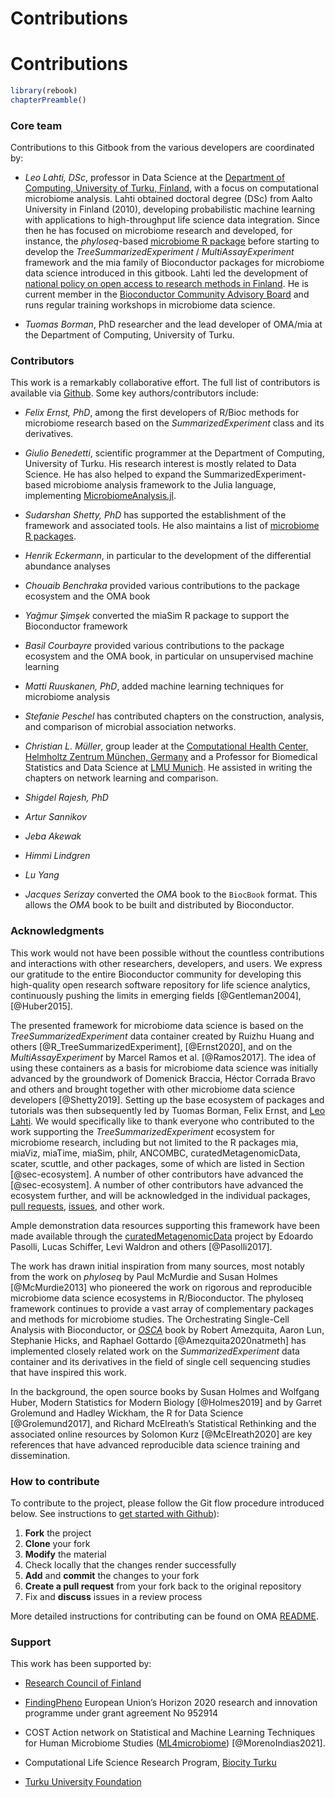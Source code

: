 # Contributions
# Contributions

```r
library(rebook)
chapterPreamble()
```

### Core team {-}

Contributions to this Gitbook from the various developers are
coordinated by:

- *Leo Lahti, DSc*, professor in Data Science at the [Department of
   Computing, University of Turku,
   Finland](https://datascience.utu.fi/), with a focus on
   computational microbiome analysis. Lahti obtained doctoral degree
   (DSc) from Aalto University in Finland (2010), developing
   probabilistic machine learning with applications to high-throughput
   life science data integration. Since then he has focused on
   microbiome research and developed, for instance, the
   _phyloseq_-based [microbiome R
   package](https://bioconductor.org/packages/release/bioc/html/microbiome.html)
   before starting to develop the _TreeSummarizedExperiment_ /
   _MultiAssayExperiment_ framework and the mia family of Bioconductor
   packages for microbiome data science introduced in this
   gitbook. Lahti led the development of [national policy on open
   access to research methods in
   Finland](https://avointiede.fi/en/policies-materials/policies-open-science-and-research-finland/policy-open-research-data-and-methods).
   He is current member in the [Bioconductor Community Advisory
   Board](https://bioconductor.org/about/community-advisory-board/)
   and runs regular training workshops in microbiome data science.

- *Tuomas Borman*, PhD researcher and the lead developer of OMA/mia at
   the Department of Computing, University of Turku. 

### Contributors {-}

This work is a remarkably collaborative effort. The full list of
contributors is available via
[Github](https://github.com/microbiome/OMA/graphs/contributors). Some
key authors/contributors include:

- *Felix Ernst, PhD*, among the first developers of R/Bioc methods for
   microbiome research based on the _SummarizedExperiment_ class and
   its derivatives.

- *Giulio Benedetti*, scientific programmer at the Department of
   Computing, University of Turku. His research interest is mostly
   related to Data Science. He has also helped to expand the
   SummarizedExperiment-based microbiome analysis framework to the
   Julia language, implementing
   [MicrobiomeAnalysis.jl](https://github.com/JuliaTurkuDataScience/MicrobiomeAnalysis.jl).

- *Sudarshan Shetty, PhD* has supported the establishment of the
   framework and associated tools. He also maintains a list of
   [microbiome R
   packages](https://microsud.github.io/Tools-Microbiome-Analysis/).

- *Henrik Eckermann*, in particular to the development of
   the differential abundance analyses

- *Chouaib Benchraka* provided various contributions to the package ecosystem and the OMA book

- *Yağmur Şimşek* converted the miaSim R package to support the Bioconductor framework

- *Basil Courbayre* provided various contributions to the package
   ecosystem and the OMA book, in particular on unsupervised machine
   learning

- *Matti Ruuskanen, PhD*, added machine learning techniques for
   microbiome analysis
   
- *Stefanie Peschel* has contributed chapters on the construction, analysis, and comparison of microbial association networks.

- *Christian L. Müller*, group leader at the [Computational Health Center, Helmholtz Zentrum München, Germany](https://www.helmholtz-munich.de/en/computational-health-center) and a Professor for Biomedical Statistics and Data Science at [LMU Munich](https://www.en.statistik.uni-muenchen.de/index.html). He assisted in writing the chapters on network learning and comparison.

- *Shigdel Rajesh, PhD* 

- *Artur Sannikov* 

- *Jeba Akewak* 

- *Himmi Lindgren*

- *Lu Yang* 

- *Jacques Serizay* converted the _OMA_ book to the `BiocBook` format. This 
allows the _OMA_ book to be built and distributed by Bioconductor. 

### Acknowledgments {-}

This work would not have been possible without the countless
contributions and interactions with other researchers, developers, and
users. We express our gratitude to the entire Bioconductor community
for developing this high-quality open research software repository for
life science analytics, continuously pushing the limits in emerging
fields [@Gentleman2004], [@Huber2015].

The presented framework for microbiome data science is based on the
_TreeSummarizedExperiment_ data container created by Ruizhu Huang and
others [@R_TreeSummarizedExperiment], [@Ernst2020], and on the
_MultiAssayExperiment_ by Marcel Ramos et al. [@Ramos2017]. The idea
of using these containers as a basis for microbiome data science was
initially advanced by the groundwork of Domenick Braccia, Héctor
Corrada Bravo and others and brought together with other microbiome
data science developers [@Shetty2019]. Setting up the base ecosystem
of packages and tutorials was then subsequently led by Tuomas Borman,
Felix Ernst, and [Leo Lahti](http://www.iki.fi/Leo.Lahti). We would
specifically like to thank everyone who contributed to the work
supporting the _TreeSummarizedExperiment_ ecosystem for microbiome
research, including but not limited to the R packages mia, miaViz,
miaTime, miaSim, philr, ANCOMBC, curatedMetagenomicData, scater,
scuttle, and other packages, some of which are listed in Section
[@sec-ecosystem]. A number of other contributors have advanced the
[@sec-ecosystem]. A number of other contributors have advanced the
ecosystem further, and will be acknowledged in the individual
packages, [pull
requests](https://github.com/microbiome/OMA/graphs/contributors),
[issues](https://github.com/microbiome/OMA/issues), and other work.

Ample demonstration data resources supporting this framework have been
made available through the
[curatedMetagenomicData](https://waldronlab.io/curatedMetagenomicData/)
project by Edoardo Pasolli, Lucas Schiffer, Levi Waldron and others
[@Pasolli2017].

The work has drawn initial inspiration from many sources, most notably
from the work on _phyloseq_ by Paul McMurdie and Susan Holmes
[@McMurdie2013] who pioneered the work on rigorous and reproducible
microbiome data science ecosystems in R/Bioconductor. The phyloseq
framework continues to provide a vast array of complementary packages
and methods for microbiome studies. The Orchestrating Single-Cell
Analysis with Bioconductor, or
[_OSCA_](https://bioconductor.org/books/release/OSCA/) book by Robert
Amezquita, Aaron Lun, Stephanie Hicks, and Raphael Gottardo
[@Amezquita2020natmeth] has implemented closely related work on the
_SummarizedExperiment_ data container and its derivatives in the field
of single cell sequencing studies that have inspired this work.

In the background, the open source books by Susan Holmes and Wolfgang
Huber, Modern Statistics for Modern Biology [@Holmes2019] and by
Garret Grolemund and Hadley Wickham, the R for Data Science
[@Grolemund2017], and Richard McElreath's Statistical Rethinking and
the associated online resources by Solomon Kurz [@McElreath2020] are
key references that have advanced reproducible data science training
and dissemination.

### How to contribute

To contribute to the project, please follow the Git flow procedure introduced below. See instructions
to [get started with Github](https://docs.github.com/en/get-started)):

1. **Fork** the project
2. **Clone** your fork
3. **Modify** the material
4. Check locally that the changes render successfully
5. **Add** and **commit** the changes to your fork
6. **Create a pull request** from your fork back to the original repository
7. Fix and **discuss** issues in a review process

More detailed instructions for contributing can be found on OMA [README](https://github.com/microbiome/OMA/blob/master/README.md).

### Support {-}

This work has been supported by:

* [Research Council of Finland](https://www.aka.fi/)

* [FindingPheno](https://www.findingpheno.eu/) European Union’s Horizon 2020 research and innovation programme under grant agreement No 952914

* COST Action network on Statistical and Machine Learning Techniques for Human Microbiome Studies
  ([ML4microbiome](https://www.ml4microbiome.eu/)) [@MorenoIndias2021].

* Computational Life Science Research Program, [Biocity Turku](https://biocityturku.fi/)

* [Turku University Foundation](https://www.yliopistosaatio.fi/en/)
